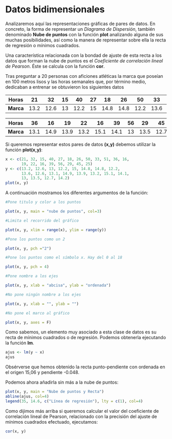 
# Datos bidimensionales

Analizaremos aquí las representaciones gráficas de pares de datos. En concreto, la forma de representar un _Diagrama de Dispersión_, también denominado __Nube de puntos__ con la función __plot__ analizando alguna de sus muchas posibilidades, así como la manera de representar sobre ella la recta de regresión o mínimos cuadrados.

Una característica relacionada con la bondad de ajuste de esta recta a los datos que forman la nube de puntos es el _Coeficiente de correlación lineal de Pearson_. Éste se calcula con la función __cor__.

<!--sec data-title="Ejemplo 2.4" data-id="ej2_4" ces-->


Tras preguntar a 20 personas con aficiones atléticas la marca que poseían en 100 metros lisos y las horas semanales que, por término medio, dedicaban a entrenar se obtuvieron los siguientes datos

| Horas | 21 | 32 | 15 | 40 | 27 | 18 | 26 | 50 | 33 | 51 |
| -- | -- | -- | -- | -- | -- | -- | -- | -- | -- | -- |
| __Marca__ | 13.2 | 12.6 | 13 | 12.2 | 15 | 14.8 | 14.8 | 12.2 | 13.6 | 12.6 |

| Horas| 36 | 16 | 19 | 22 | 16 | 39 | 56 | 29 |45 | 25 |
| -- | -- | -- | -- | -- | -- | -- | -- | -- | -- | -- |
| __Marca__ | 13.1 | 14.9 | 13.9 | 13.2 | 15.1 | 14.1 | 13 | 13.5 | 12.7 | 14.2 |


Si queremos representar estos pares de datos __(x,y)__ debemos utilizar la función __plot(x,y)__:

```r
x <- c(21, 32, 15, 40, 27, 18, 26, 50, 33, 51, 36, 16,
       19, 22, 16, 39, 56, 29, 45, 25)
y <- c(13.2, 12.6, 13, 12.2, 15, 14.8, 14.8, 12.2, 
       13.6, 12.6, 13.1, 14.9, 13.9, 13.2, 15.1, 14.1, 
       13, 13.5, 12.7, 14.2)
plot(x, y)

```

A continuación mostramos los diferentes argumentos de la función:

```r
#Pone titulo y color a los puntos

plot(x, y, main = "nube de puntos", col=3)

```

```r
#Limita el recorrido del gráfico

plot(x, y, xlim = range(x), ylim = range(y))

```

```r
#Pone los puntos como un 2

plot(x, y, pch ="2")

```


```r
#Pone los puntos como el símbolo x. Hay del 0 al 18

plot(x, y, pch = 4)

```

```r
#Pone nombre a los ejes

plot(x, y, xlab = "abcisa", ylab = "ordenada")

```

```r
#No pone ningún nombre a los ejes

plot(x, y, xlab = "", ylab = "")

```

```r
#No pone el marco al gráfico

plot(x, y, axes = F)

```

Como sabemos, un elemento muy asociado a esta clase de datos es su recta de mínimos cuadrados o de regresión. Podemos obtenerla ejecutando la función __lm__. 

```r
ajus <- lm(y ~ x)
ajus

```
Obsérverse que hemos obtenido la recta punto-pendiente con ordenada en el origen 15,06 y pendiente -0.048.

Podemos ahora añadirla sin más a la nube de puntos:

```r
plot(x, y, main = "Nube de puntos y Recta")
abline(ajus, col=4)
legend(35, 14.6, c("Línea de regresión"), lty = c(1), col=4)


```

Como dijimos más arriba si queremos calcular el valor del coeficiente de correlación lineal de Pearson, relacionado con la precisión del ajuste de mínimos cuadrados efectuado, ejecutamos:

```r
cor(x, y)

```
<!--endsec-->
